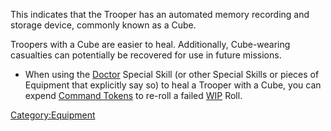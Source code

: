 {{section-equipment}}


{{n4only}}
{{n4list}}
This indicates that the Trooper has an automated memory recording and storage device, commonly known as a Cube. 

Troopers with a Cube are easier to heal. Additionally, Cube-wearing casualties can potentially be recovered for use in future missions.

{{image | name=cube.png | style=128inline }}
{{image | name=cube-2.png | style=128inline }}

{{skillbox |black| CUBE / CUBE 2.0 | AUTOMATIC EQUIPMENT }}
{{effects}}
* When using the [[Doctor]] Special Skill (or other Special Skills or pieces of Equipment that explicitly say so) to heal a Trooper with a Cube, you can expend [[Command Token]]s to re-roll a failed [[WIP]] Roll.


{{n4end}}



[[Category:Equipment]]